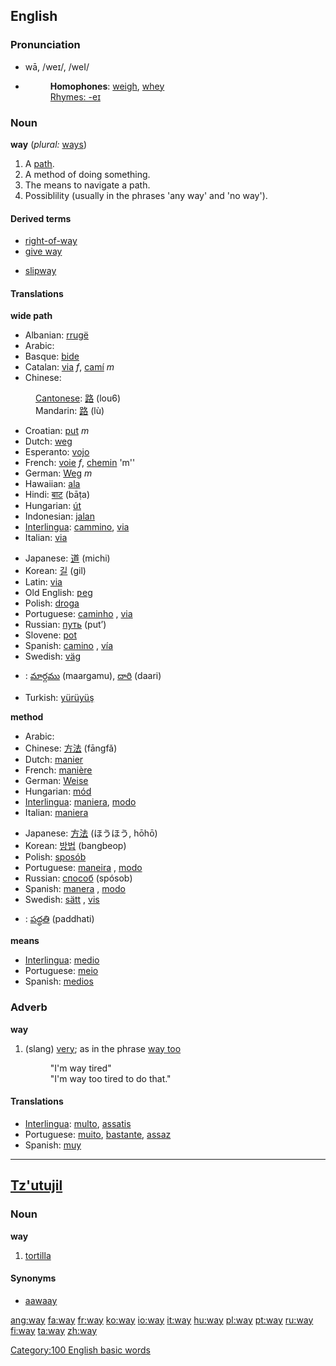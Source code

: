 ==English==

{{rank|how|long|am|121|way|even|say|well}}

===Pronunciation===
*wā, /weɪ/, /weI/
*{{audio|en-us-way.ogg|Audio (US)}}
*:'''Homophones''': [[weigh]], [[whey]]
*:[[Rhymes:English:-eɪ|Rhymes: -eɪ]]

===Noun===
'''way''' (''plural:'' [[ways]])
#A [[path]].
#A method of doing something.
#The means to navigate a path.
#Possiblility (usually in the phrases 'any way' and 'no way').

====Derived terms====
{{top}}
*[[right-of-way]]
*[[give way]]
{{mid}}
*[[slipway]]
{{bottom}}

====Translations====
'''wide path'''
{{top}}
*Albanian: [[rrugë]]
*Arabic: {{ARchar|[[طريق]]}} {{Unicode|(ʈaríeq)}}
*Basque: [[bide]]
*Catalan: [[via]] ''f'', [[camí]] ''m''
*Chinese:
:[[Cantonese]]: [[路]] (lou6)
:Mandarin: [[路]] (lù)
*Croatian: [[put]] ''m''
*Dutch: [[weg]]
*Esperanto: [[vojo]]
*French: [[voie]] ''f'', [[chemin]] 'm''
*German: [[Weg]] ''m''
*Hawaiian: [[ala#Hawaiian|ala]]
*Hindi: [[बाट]] (bāṭa)
*Hungarian: [[út]]
*Indonesian: [[jalan]]
*[[Interlingua]]: [[cammino]], [[via]]
*Italian: [[via#Italian|via]] {{f}}
{{mid}}
*Japanese: [[道]] (michi)
*Korean: [[길]] (gil)
*Latin: [[via]] {{f}}
*Old English: [[ƿeg]] {{m}}
*Polish: [[droga]] {{f}}
*Portuguese: [[caminho]] {{m}}, [[via#Portuguese|via]] {{f}}
*Russian: [[путь]] (put’) {{m}}
*Slovene: [[pot#Slovene|pot]]
*Spanish: [[camino]] {{m}}, [[vía]] {{f}}
*Swedish: [[väg]] {{c}}
*{{te}}: [[మార్గము]] (maargamu), [[దారి]] (daari)
*Turkish: [[yürüyüş]]
{{bottom}}

'''method'''
{{top}}
*Arabic: {{ARchar|[[طريقة]]}} {{Unicode|(ʈaríeqa)}} {{f}}
*Chinese: [[方法]] (fāngfǎ)
*Dutch: [[manier]]
*French: [[manière]] {{f}}
*German: [[Weise]] {{f}}
*Hungarian: [[mód]]
*[[Interlingua]]: [[maniera]], [[modo]]
*Italian: [[maniera]] {{f}}
{{mid}}
*Japanese: [[方法]] (ほうほう, hōhō)
*Korean: [[방법]] (bangbeop)
*Polish: [[sposób]]
*Portuguese: [[maneira]] {{f}}, [[modo]] {{m}}
*Russian: [[способ]] (spósob) {{m}}
*Spanish: [[manera]] {{f}}, [[modo]] {{m}}
*Swedish: [[sätt]] {{n}}, [[vis]]
*{{te}}: [[పద్ధతి ]] (paddhati)
{{bottom}}

'''means'''
*[[Interlingua]]: [[medio]]
*Portuguese: [[meio]] {{m}}
*Spanish: [[medios]] {{m}}

===Adverb===
'''way'''
# (slang) [[very]]; as in the phrase [[way too]]
#:"I'm way tired"
#:"I'm way too tired to do that."

====Translations====
*[[Interlingua]]: [[multo]], [[assatis]]
*Portuguese: [[muito]], [[bastante]], [[assaz]]
*Spanish: [[muy]]

----

==[[Tz'utujil]]==

===Noun===
'''way'''
#[[tortilla]]

====Synonyms====
*[[aawaay]]

[[Category:100 English basic words]]

[[ang:way]]
[[fa:way]]
[[fr:way]]
[[ko:way]]
[[io:way]]
[[it:way]]
[[hu:way]]
[[pl:way]]
[[pt:way]]
[[ru:way]]
[[fi:way]]
[[ta:way]]
[[zh:way]]